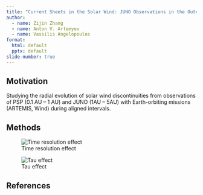 ```yaml
---
title: "Current Sheets in the Solar Wind: JUNO Observations in the Outer Heliosphere"
author:
  - name: Zijin Zhang
  - name: Anton V. Artemyev
  - name: Vassilis Angelopoulos
format:
  html: default
  pptx: default
slide-number: true
---
```


<!-- 
See [share notes](../../beforerr/docs/research/topics/swd/index.qmd) for
- introduction
- formation mechanisms
-->


## Motivation

Studying the radial evolution of solar wind discontinuities from observations of PSP (0.1 AU – 1 AU) and JUNO (1AU – 5AU) with Earth-orbiting missions (ARTEMIS, Wind) during aligned intervals.

## Methods

![Time resolution effect](../figures/method/time_res_effect.png)

![Tau effect](../figures/method/tau_effect.png)

## References